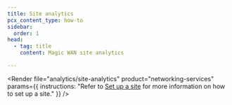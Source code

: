 ```yaml
---
title: Site analytics
pcx_content_type: how-to
sidebar:
  order: 1
head:
  - tag: title
    content: Magic WAN site analytics

---
```



<Render
	file="analytics/site-analytics"
	product="networking-services"
	params={{
		instructions: "Refer to [Set up a site](/magic-wan/configuration/common-settings/sites/) for more information on how to set up a site."
		}}
/>

